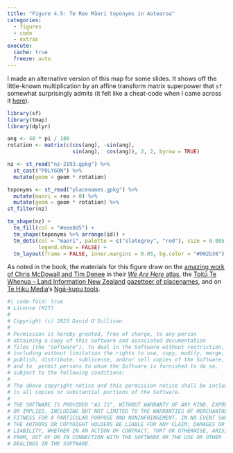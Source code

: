 ```yaml
---
title: "Figure 4.5: Te Reo Māori toponyms in Aotearoa"
categories: 
  - figures
  - code
  - extras
execute: 
  cache: true
  freeze: auto
---
```


I made an alternative version of this map for some slides. It shows off the little-known multiplication by an affine transform matrix superpower that `sf` somewhat surprisingly admits (it felt like a cheat-code when I came across it [here](https://r-spatial.github.io/sf/articles/sf3.html#affine-transformations)).

```r
library(sf)
library(tmap)
library(dplyr)

ang <- 40 * pi / 180
rotation <- matrix(c(cos(ang), -sin(ang), 
                     sin(ang),  cos(ang)), 2, 2, byrow = TRUE)

nz <- st_read("nz-2193.gpkg") %>%
  st_cast("POLYGON") %>%
  mutate(geom = geom * rotation)

toponyms <- st_read("placenames.gpkg") %>%
  mutate(maori = reo > 0) %>%
  mutate(geom = geom * rotation) %>%
st_filter(nz)

tm_shape(nz) + 
  tm_fill(col = "#eee8d5") + 
  tm_shape(toponyms %>% arrange(id)) +
  tm_dots(col = "maori", palette = c("slategrey", "red"), size = 0.005, alpha = 0.2,
          legend.show = FALSE) +
  tm_layout(frame = FALSE, inner.margins = 0.05, bg.color = "#002b36")
```

As noted in the book, the materials for this figure draw on the [amazing work of Chris McDowall and Tim Denee](https://github.com/fogonwater/we-are-here/) in their [_We Are Here_ atlas](https://www.masseypress.ac.nz/books/we-are-here/), the [Toitū Te Whenua &ndash; Land Information New Zealand](https://www.linz.govt.nz/) [gazetteer of placenames](https://data.linz.govt.nz/layer/51681-nz-place-names-nzgb/), and on [Te Hiku Media](https://tehiku.nz/)'s [Ngā-kupu tools](https://github.com/TeHikuMedia/nga-kupu).  

```r
#| code-fold: true
# License (MIT)
#
# Copyright (c) 2023 David O'Sullivan
#
# Permission is hereby granted, free of charge, to any person
# obtaining a copy of this software and associated documentation
# files (the "Software"), to deal in the Software without restriction,
# including without limitation the rights to use, copy, modify, merge,
# publish, distribute, sublicense, and/or sell copies of the Software,
# and to  permit persons to whom the Software is furnished to do so,
# subject to the following conditions:
#
# The above copyright notice and this permission notice shall be included
# in all copies or substantial portions of the Software.
#
# THE SOFTWARE IS PROVIDED "AS IS", WITHOUT WARRANTY OF ANY KIND, EXPRESS
# OR IMPLIED, INCLUDING BUT NOT LIMITED TO THE WARRANTIES OF MERCHANTABILITY,
# FITNESS FOR A PARTICULAR PURPOSE AND NONINFRINGEMENT. IN NO EVENT SHALL
# THE AUTHORS OR COPYRIGHT HOLDERS BE LIABLE FOR ANY CLAIM, DAMAGES OR OTHER
# LIABILITY, WHETHER IN AN ACTION OF CONTRACT, TORT OR OTHERWISE, ARISING
# FROM, OUT OF OR IN CONNECTION WITH THE SOFTWARE OR THE USE OR OTHER
# DEALINGS IN THE SOFTWARE.
```
